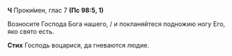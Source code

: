 **Ч** Проки́мен, глас 7 **(Пс 98:5, 1)**

Возносите Господа Бога нашего, / и покланяйтеся подножию ногу Его, яко свято есть.

**Стих** Господь воцарися, да гневаются людие.
